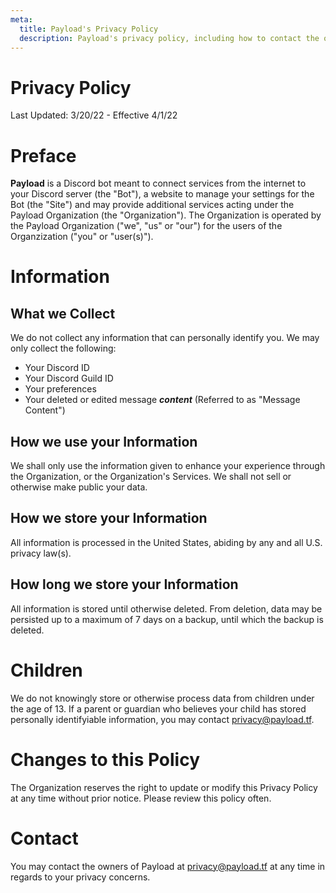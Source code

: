 ```yaml
---
meta:
  title: Payload's Privacy Policy
  description: Payload's privacy policy, including how to contact the owners and your rights in regards to your data.
---
```


# Privacy Policy

Last Updated: 3/20/22 - Effective 4/1/22

# Preface

**Payload** is a Discord bot meant to connect services from the internet to your Discord server (the "Bot"), a website to manage your settings for the Bot (the "Site") and may provide additional services acting under the Payload Organization (the "Organization"). The Organization is operated by the Payload Organization ("we", "us" or "our") for the users of the Organzization ("you" or "user(s)").

# Information

## What we Collect

We do not collect any information that can personally identify you. We may only collect the following:

- Your Discord ID
- Your Discord Guild ID
- Your preferences
- Your deleted or edited message _**content**_ (Referred to as "Message Content")

## How we use your Information

We shall only use the information given to enhance your experience through the Organization, or the Organization's Services. We shall not sell or otherwise make public your data.

## How we store your Information

All information is processed in the United States, abiding by any and all U.S. privacy law(s).

## How long we store your Information

All information is stored until otherwise deleted. From deletion, data may be persisted up to a maximum of 7 days on a backup, until which the backup is deleted.

# Children

We do not knowingly store or otherwise process data from children under the age of 13. If a parent or guardian who believes your child has stored personally identifyiable information, you may contact <a href="mailto:privacy@payload.tf">privacy@payload.tf</a>.

# Changes to this Policy

The Organization reserves the right to update or modify this Privacy Policy at any time without prior notice. Please review this policy often.

# Contact

You may contact the owners of Payload at <a href="mailto:privacy@payload.tf">privacy@payload.tf</a> at any time in regards to your privacy concerns.
